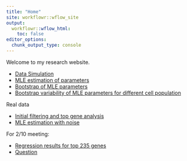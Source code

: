---
title: "Home"
site: workflowr::wflow_site
output:
  workflowr::wflow_html:
    toc: false
editor_options:
  chunk_output_type: console
---

Welcome to my research website.

* [Data Simulation](Data_simulation.html)
* [MLE estimation of parameters](MLE_estimates.html)
* [Bootstrap of MLE parameters](MLE_bootstrap.html)
* [Bootstrap variability of MLE parameters for different cell population](MLE_bootstrap_variability_by_sample_size.html)


Real data 

* [Initial filtering and top gene analysis](Real_data_filter.html)
* [MLE estimation with noise ](MLE_estimation_with_noise_parameter.html)


For 2/10 meeting:

* [Regression results for top 235 genes](Chapter_2_analysis.html)
* [Question](Question_1.html)



